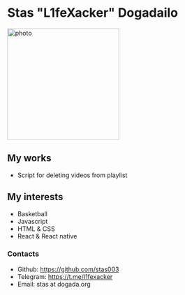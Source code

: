 # Stas "L1feXacker" Dogadailo

<img
  width="256"
  height="256"
  className="float-start mt-2 me-4 mb-4"
  src="./static/ava.JPG"
  alt="photo"
/>

## My works
- Script for deleting videos from playlist

## My interests
- Basketball
- Javascript
- HTML & CSS
- React & React native

### Contacts
- Github: https://github.com/stas003
- Telegram: https://t.me/l1fexacker
- Email: stas at dogada.org
